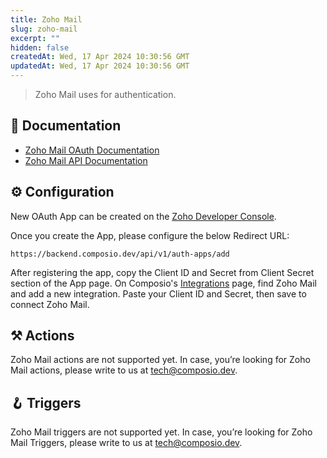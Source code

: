 ```yaml
---
title: Zoho Mail
slug: zoho-mail
excerpt: ""
hidden: false
createdAt: Wed, 17 Apr 2024 10:30:56 GMT
updatedAt: Wed, 17 Apr 2024 10:30:56 GMT
--- 
```

> Zoho Mail uses  for authentication.
## 📔 Documentation

- [Zoho Mail OAuth Documentation](https://www.zoho.com/mail/help/api/v1/oauth-overview.html)
- [Zoho Mail API Documentation](https://www.zoho.com/mail/help/api/v1/)

## ⚙️ Configuration

<Tip>New OAuth App can be created on the [Zoho Developer Console](https://api-console.zoho.in/).</Tip>

Once you create the App, please configure the below Redirect URL:


```
https://backend.composio.dev/api/v1/auth-apps/add
```

After registering the app, copy the Client ID and Secret from Client Secret section of the App page. On Composio's [Integrations](https://app.composio.dev/apps) page, find Zoho Mail and add a new integration. Paste your Client ID and Secret, then save to connect Zoho Mail.


## ⚒️ Actions

Zoho Mail actions are not supported yet. In case, you’re looking for Zoho Mail actions, please write to us at tech@composio.dev.

## 🪝 Triggers

Zoho Mail triggers are not supported yet. In case, you’re looking for Zoho Mail Triggers, please write to us at tech@composio.dev.
